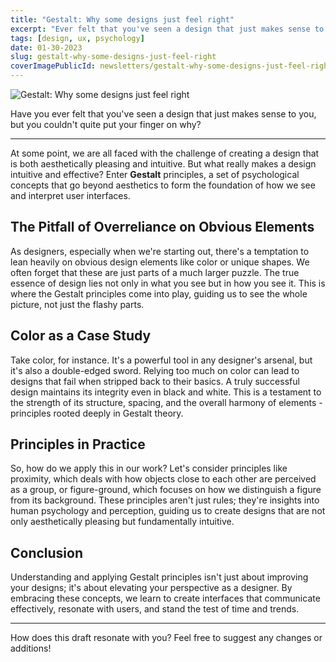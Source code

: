 ```yaml
---
title: "Gestalt: Why some designs just feel right"
excerpt: "Ever felt that you've seen a design that just makes sense to you, but you couldn't quite put your finger on why? There's rules for that. Let's talk about Gestalt"
tags: [design, ux, psychology]
date: 01-30-2023
slug: gestalt-why-some-designs-just-feel-right
coverImagePublicId: newsletters/gestalt-why-some-designs-just-feel-right/cover
---
```


<Image
  publicId="newsletters/gestalt-why-some-designs-just-feel-right/cover"
  alt="Gestalt: Why some designs just feel right"
/>

Have you ever felt that you've seen a design that just makes sense to you, but you couldn't quite put your finger on why?

---

At some point, we are all faced with the challenge of creating a design that is both aesthetically pleasing and intuitive. But what really makes a design intuitive and effective? Enter **Gestalt** principles, a set of psychological concepts that go beyond aesthetics to form the foundation of how we see and interpret user interfaces.

## The Pitfall of Overreliance on Obvious Elements

As designers, especially when we're starting out, there's a temptation to lean heavily on obvious design elements like color or unique shapes. We often forget that these are just parts of a much larger puzzle. The true essence of design lies not only in what you see but in how you see it. This is where the Gestalt principles come into play, guiding us to see the whole picture, not just the flashy parts.

## Color as a Case Study
Take color, for instance. It's a powerful tool in any designer's arsenal, but it's also a double-edged sword. Relying too much on color can lead to designs that fail when stripped back to their basics. A truly successful design maintains its integrity even in black and white. This is a testament to the strength of its structure, spacing, and the overall harmony of elements - principles rooted deeply in Gestalt theory.

## Principles in Practice
So, how do we apply this in our work? Let's consider principles like proximity, which deals with how objects close to each other are perceived as a group, or figure-ground, which focuses on how we distinguish a figure from its background. These principles aren't just rules; they're insights into human psychology and perception, guiding us to create designs that are not only aesthetically pleasing but fundamentally intuitive.

## Conclusion
Understanding and applying Gestalt principles isn't just about improving your designs; it's about elevating your perspective as a designer. By embracing these concepts, we learn to create interfaces that communicate effectively, resonate with users, and stand the test of time and trends.

---

How does this draft resonate with you? Feel free to suggest any changes or additions!
